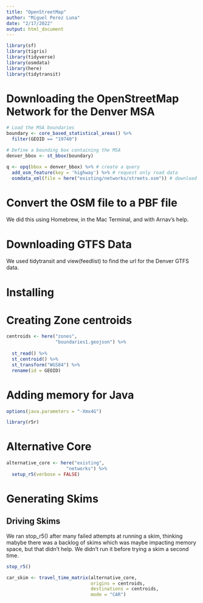 ```yaml
---
title: "OpenStreetMap"
author: "Miguel Perez Luna"
date: "2/17/2022"
output: html_document
---
```

```r
library(sf)
library(tigris)
library(tidyverse)
library(osmdata)
library(here)
library(tidytransit)

```

# Downloading the OpenStreetMap Network for the Denver MSA

```r
# Load the MSA boundaries
boundary <- core_based_statistical_areas() %>%
  filter(GEOID == "19740")

# Define a bounding box containing the MSA
denver_bbox <- st_bbox(boundary)

q <- opq(bbox = denver_bbox) %>% # create a query
  add_osm_feature(key = 'highway') %>% # request only road data
  osmdata_xml(file = here("existing/networks/streets.osm")) # download osm file
```

# Convert the OSM file to a PBF file

We did this using Homebrew, in the Mac Terminal, and with Arnav's help.

# Downloading GTFS Data

We used tidytransit and view(feedlist) to find the url for the Denver GTFS data.

# Installing 

# Creating Zone centroids


```r
centroids <- here("zones",
                  "boundaries1.geojson") %>%
  
  st_read() %>%
  st_centroid() %>%
  st_transform("WGS84") %>%
  rename(id = GEOID)
```


# Adding memory for Java

```r
options(java.parameters = "-Xmx4G")

library(r5r)
```

# Alternative Core

```r
alternative_core <- here("existing",
                      "networks") %>%
  setup_r5(verbose = FALSE)
```

# Generating Skims

## Driving Skims

We ran stop_r5() after many failed attempts at running a skim, thinking mabybe there was a backlog of skims which was maybe impacting memory space, but that didn't help. We didn't run it before trying a skim a second time. 

```r
stop_r5()
```



```r
car_skim <- travel_time_matrix(alternative_core,
                               origins = centroids,
                               destinations = centroids,
                               mode = "CAR")
```